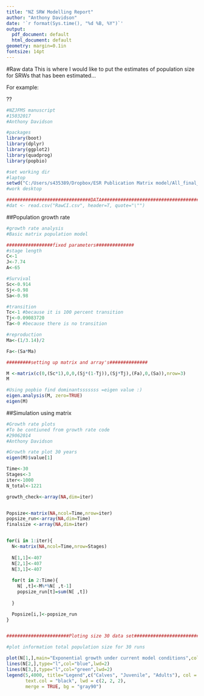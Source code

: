 ```yaml
---
title: "NZ SRW Modelling Report"
author: "Anthony Davidson"
date: '`r format(Sys.time(), "%d %B, %Y")`'
output:
  pdf_document: default
  html_document: default
geometry: margin=0.1in
fontsize: 14pt
---
```


#Raw data
<!--The data frame imported from Will is as follows:-->
This is where I would like to put the estimates of population size for SRWs that has been estimated...

For example:

??


```r
#NZJFMS manuscript
#15032017
#Anthony Davidson

#packages
library(boot) 
library(dplyr)
library(ggplot2)
library(quadprog)
library(popbio)

#set working dir
#laptop
setwd("C:/Users/s435389/Dropbox/ESR Publication Matrix model/All_final_analysis")
#work desktop

###############################DATA####################################
#dat <- read.csv("RawCI.csv", header=T, quote="\"")
```

##Population growth rate
```r
#growth rate analysis 
#Basic matrix population model

#################fixed parameters##############
#stage length
C<-1
J<-7.74
A<-65

#Survival 
Sc<-0.914
Sj<-0.98
Sa<-0.98

#transition
Tc<-1 #because it is 100 percent transition
Tj<-0.09083720
Ta<-0 #because there is no transition

#reproduction
Ma<-(1/3.14)/2

Fa<-(Sa*Ma)

#########setting up matrix and array's##############

M <-matrix(c(0,(Sc*1),0,0,(Sj*(1-Tj)),(Sj*Tj),(Fa),0,(Sa)),nrow=3)
M

#Using popbio find dominantsssssss =eigen value :)
eigen.analysis(M, zero=TRUE)
eigen(M)
```

##Simulation using matrix
```r
#Growth rate plots
#To be contiuned from growth rate code
#29062014
#Anthony Davidson

#Growth rate plot 30 years
eigen(M)$value[1]

Time<-30
Stages<-3
iter<-1000
N_total<-1221

growth_check<-array(NA,dim=iter)


Popsize<-matrix(NA,ncol=Time,nrow=iter)
popsize_run<-array(NA,dim=Time)
finalsize <-array(NA,dim=iter)


for(i in 1:iter){
  N<-matrix(NA,ncol=Time,nrow=Stages)
  
  N[1,1]<-407
  N[2,1]<-407
  N[3,1]<-407
  
  for(t in 2:Time){
    N[ ,t]<-M%*%N[ ,t-1]
    popsize_run[t]=sum(N[ ,t])
    
  }

  Popsize[i,]<-popsize_run
}


#######################Ploting size 30 data set########################

#plot information total population size for 30 runs

plot(N[1,],main="Exponential growth under current model conditions",col="red",xlab="Time in years ",ylab="Projected population size",type="l",lwd=2,ylim=c(0,6000))
lines(N[2,],type="l",col="blue",lwd=2)
lines(N[3,],type="l",col="green",lwd=2)
legend(5,4000, title="Legend",c("Calves", "Juvenile", "Adults"), col = c("red", "blue", "green"),
       text.col = "black", lwd = c(2, 2, 2),
       merge = TRUE, bg = "gray90")
```

